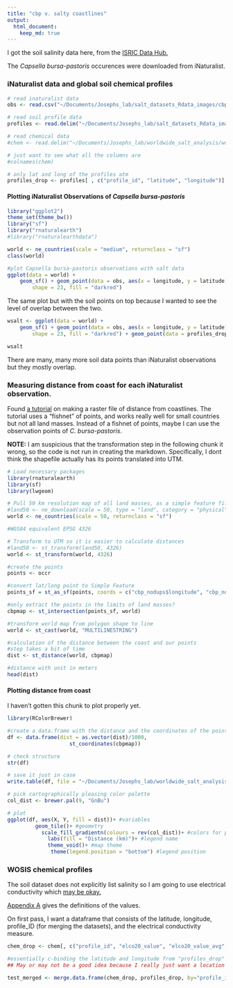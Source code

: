 ```yaml
---
title: "cbp v. salty coastlines"
output: 
  html_document:
    keep_md: true
---
```


I got the soil salinity data here, from the [ISRIC Data Hub.](https://data.isric.org/geonetwork/srv/eng/catalog.search#/metadata/ca880bd4-cff8-11e9-8046-0cc47adaa92c "WoSIS snapshot: September 2019")

The _Capsella bursa-pastoris_ occurences were downloaded from iNaturalist.

### iNaturalist data and global soil chemical profiles
```r
# read inaturalist data
obs <- read.csv("~/Documents/Josephs_lab/salt_datasets_Rdata_images/cbp-observations-81425.csv")

# read soil profile data
profiles <- read.delim("~/Documents/Josephs_lab/salt_datasets_Rdata_images/wosis_201909_profiles.tsv")

# read chemical data
#chem <- read.delim("~/Documents/Josephs_lab/worldwide_salt_analysis/wosis_201909_layers_chemical.tsv")

# just want to see what all the columns are
#colnames(chem)

# only lat and long of the profiles atm
profiles_drop <- profiles[ , c("profile_id", "latitude", "longitude")]
```

#### Plotting iNaturalist Observations of _Capsella bursa-pastoris_

```r
library("ggplot2")
theme_set(theme_bw())
library("sf")
library("rnaturalearth")
#library("rnaturalearthdata")

world <- ne_countries(scale = "medium", returnclass = "sf")
class(world)

#plot Capsella bursa-pastoris observations with salt data
ggplot(data = world) +
    geom_sf() + geom_point(data = obs, aes(x = longitude, y = latitude), size = 1.5, 
        shape = 23, fill = "darkred") 
```

The same plot but with the soil points on top because I wanted to see the level of overlap between the two.
```r
wsalt <- ggplot(data = world) +
    geom_sf() + geom_point(data = obs, aes(x = longitude, y = latitude), size = 1.5, 
        shape = 23, fill = "darkred") + geom_point(data = profiles_drop, aes(x = longitude, y = latitude), size = 1, alpha = 0.1, fill = "skyblue4")

wsalt
```
There are many, many more soil data points than iNaturalist observations but they mostly overlap.

### Measuring distance from coast for each iNaturalist observation.
Found [a tutorial](https://dominicroye.github.io/en/2019/calculating-the-distance-to-the-sea-in-r/ "Calculating Distance to the sea in R") on making a raster file of distance from coastlines. The tutorial uses a "fishnet" of points, and works really well for small countries but not all land masses. Instead of a fishnet of points, maybe I can use the observation points of _C. bursa-pastoris_.


__NOTE:__ I am suspicious that the transformation step in the following chunk it wrong, so the code is not run in creating the markdown. Specifically, I dont think the shapefile actually has its points translated into UTM.
```r
# Load necessary packages
library(rnaturalearth)
library(sf)
library(lwgeom)

# Pull 50 km resolution map of all land masses, as a simple feature file
#land50 <- ne_download(scale = 50, type = "land", category = "physical", returnclass = "sf")
world <- ne_countries(scale = 50, returnclass = "sf")

#WGS84 equivalent EPSG 4326

# Transform to UTM so it is easier to calculate distances
#land50 <- st_transform(land50, 4326)
world <- st_transform(world, 4326)

#create the points
points <- occr

#convert lat/long point to Simple Feature
points_sf = st_as_sf(points, coords = c("cbp_nodups$longitude", "cbp_nodups$latitude"), crs = 4326)

#only extract the points in the limits of land masses?
cbpmap <- st_intersection(points_sf, world) 

#transform world map from polygon shape to line
world <- st_cast(world, "MULTILINESTRING")

#calculation of the distance between the coast and our points
#step takes a bit of time
dist <- st_distance(world, cbpmap)

#distance with unit in meters
head(dist)
```

#### Plotting distance from coast

I haven't gotten this chunk to plot properly yet.
```r
library(RColorBrewer)

#create a data.frame with the distance and the coordinates of the points
df <- data.frame(dist = as.vector(dist)/1000,
                    st_coordinates(cbpmap))

# check structure
str(df)

# save it just in case
write.table(df, file = "~/Documents/Josephs_lab/worldwide_salt_analysis/dist_coords_cbp_fromCoasts.csv", sep = ",", eol = "\n", quote = FALSE, row.names = FALSE)

# pick cartographically pleasing color palette
col_dist <- brewer.pal(9, "GnBu")

# plot
ggplot(df, aes(X, Y, fill = dist))+ #variables
         geom_tile()+ #geometry
           scale_fill_gradientn(colours = rev(col_dist))+ #colors for plotting the distance
             labs(fill = "Distance (km)")+ #legend name
             theme_void()+ #map theme
              theme(legend.position = "bottom") #legend position
```

### WOSIS chemical profiles
The soil dataset does not explicitly list salinity so I am going to use electrical conductivity which [may be okay.](https://www.nrcs.usda.gov/Internet/FSE_DOCUMENTS/nrcs142p2_053280.pdf)

[Appendix A](https://www.earth-syst-sci-data.net/12/299/2020/ "Appendix A") gives the definitions of the values.

On first pass, I want a dataframe that consists of the latitude, longitude, profile_ID (for merging the datasets), and the electrical conductivity measure.
```r
chem_drop <- chem[, c("profile_id", "elco20_value", "elco20_value_avg", "elco20_method", "elco25_value", "elco25_value_avg","elco25_method","elco50_value", "elco50_value_avg", "elco50_method", "elcosp_value", "elcosp_value_avg", "elcosp_method")]

#essentially c-binding the latitude and longitude from "profiles_drop" to the conductivity data, based on profile ID but keeping all of the rows in chem_drop..?
## May or may not be a good idea because I really just want a location and a conductivity...

test_merged <- merge.data.frame(chem_drop, profiles_drop, by="profile_id", all.x = TRUE)
```

